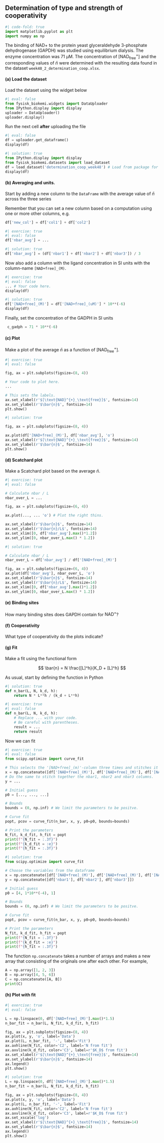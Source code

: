 ## Determination of type and strength of cooperativity

```python
#| code-fold: true
import matplotlib.pyplot as plt
import numpy as np
```

The binding of NAD+ to the protein yeast glyceraldehyde 3-phosphate dehydrogenase (GAPDH) was studied using
equilibrium dialysis. The enzyme concentration was 71 μM. The concentration of $[\text{NAD}^{+}_\text{free}]$ and the corresponding values of $\bar{n}$ were determined with the resulting data found in the dataset `week48_2_determination_coop.xlsx`.

#### (a) Load the dataset

Load the dataset using the widget below

```python
#| eval: false
from fysisk_biokemi.widgets import DataUploader
from IPython.display import display 
uploader = DataUploader()
uploader.display()
```

Run the next cell **after** uploading the file

```python
#| eval: false
df = uploader.get_dataframe()
display(df)
```

```python
#| solution: true
from IPython.display import display 
from fysisk_biokemi.datasets import load_dataset
df = load_dataset('determination_coop_week48') # Load from package for the solution so it doesn't require to interact.
display(df)
```

#### (b) Averaging and units. 

Start by adding a new column to the `DataFrame` with the average value of $\bar{n}$ across the three series

::: {.callout-tip}
Remember that you can set a new column based on a computation using one or more other columns, e.g. 

```python
df['new_col'] = df['col1'] + df['col2']
```
::: 

```python
#| exercise: true
#| eval: false
df['nbar_avg'] = ...
```

```python
#| solution: true
df['nbar_avg'] = (df['nbar1'] + df['nbar2'] + df['nbar3']) / 3
```

Now also add a column with the ligand concentration in SI units with the column-name `[NAD+free]_(M)`.

```python
#| exercise: true
#| eval: false
... # Your code here. 
display(df)
```

```python
#| solution: true
df['[NAD+free]_(M)'] = df['[NAD+free]_(uM)'] * 10**(-6)
display(df)
```

Finally, set the concentration of the GADPH in SI units

```python
 c_gadph = 71 * 10**(-6)
```

#### (c) Plot

Make a plot of the average $\bar{n}$ as a function of $[\text{NAD}^{+}_\text{free}]$.

```python
#| exercise: true
#| eval: false

fig, ax = plt.subplots(figsize=(8, 4))

# Your code to plot here.
... 

# This sets the labels.
ax.set_xlabel(r'$[\text{NAD}^{+}_\text{free}]$', fontsize=14)
ax.set_ylabel(r'$\bar{n}$', fontsize=14)
plt.show()
```

```python
#| solution: true

fig, ax = plt.subplots(figsize=(8, 4))

ax.plot(df['[NAD+free]_(M)'], df['nbar_avg'], 'o')
ax.set_xlabel(r'$[\text{NAD}^{+}_\text{free}]$', fontsize=14)
ax.set_ylabel(r'$\bar{n}$', fontsize=14)
plt.show()
```

#### (d) Scatchard plot

Make a Scatchard plot based on the average $\bar{n}$.

```python
#| exercise: true
#| eval: false

# Calculate nbar / L 
nbar_over_L = ...

fig, ax = plt.subplots(figsize=(6, 4)) 

ax.plot(..., ... 'o') # Plot the right thins. 

ax.set_xlabel(r'$\bar{n}$', fontsize=14)
ax.set_ylabel(r'$\bar{n}/L$', fontsize=14)
ax.set_xlim([0, df['nbar_avg'].max()*1.2])
ax.set_ylim([0, nbar_over_L.max() * 1.2])
```

```python
#| solution: true

# Calculate nbar / L 
nbar_over_L = df['nbar_avg'] / df['[NAD+free]_(M)']

fig, ax = plt.subplots(figsize=(6, 4)) 
ax.plot(df['nbar_avg'], nbar_over_L, 'o')
ax.set_xlabel(r'$\bar{n}$', fontsize=14)
ax.set_ylabel(r'$\bar{n}/L$', fontsize=14)
ax.set_xlim([0, df['nbar_avg'].max()*1.2])
ax.set_ylim([0, nbar_over_L.max() * 1.2])
```

#### (e) Binding sites

How many binding sites does GAPDH contain for $\text{NAD}^{+}$?

#### (f) Cooperativity 

What type of cooperativity do the plots indicate?

#### (g) Fit

Make a fit using the functional form 

$$
\bar{n} = N \frac{[L]^h}{K_D + [L]^h}
$$

As usual, start by defining the function in Python 

```python
#| solution: true
def n_bar(L, N, k_d, h):
    return N * L**h / (k_d + L**h)
```

```python
#| exercise: true
#| eval: false
def n_bar(L, N, k_d, h):
    # Replace ... with your code.
    # Be careful with parentheses.
    result = ...
    return result 
```

Now we can fit

```python
#| exercise: true
#| eval: false
from scipy.optimize import curve_fit

# This selects the '[NAD+free]_(m)'-column three times and stitches it together.
x = np.concatenate([df['[NAD+free]_(M)'], df['[NAD+free]_(M)'], df['[NAD+free]_(M)']])
# Do the same to stitch together the nbar1, nbar2 and nbar3 columns.
y = ...

# Initial guess
p0 = [..., ..., ...]

# Bounds
bounds = (0, np.inf) # We limit the parameters to be positve.

# Curve fit
popt, pcov = curve_fit(n_bar, x, y, p0=p0, bounds=bounds)

# Print the parameters
N_fit, k_d_fit, h_fit = popt
print(f"{N_fit = :.3f}")
print(f"{k_d_fit = :e}")
print(f"{h_fit = :.3f}")
```

```python
#| solution: true
from scipy.optimize import curve_fit

# Choose the variables from the dataframe
x = np.concatenate([df['[NAD+free]_(M)'], df['[NAD+free]_(M)'], df['[NAD+free]_(M)']])
y = np.concatenate([df['nbar1'], df['nbar2'], df['nbar3']])

# Initial guess
p0 = [4, 1*10**(-4), 1]

# Bounds
bounds = (0, np.inf) # We limit the parameters to be positve.

# Curve fit
popt, pcov = curve_fit(n_bar, x, y, p0=p0, bounds=bounds)

# Print the parameters
N_fit, k_d_fit, h_fit = popt
print(f"{N_fit = :.3f}")
print(f"{k_d_fit = :e}")
print(f"{h_fit = :.3f}")
```

::: {.callout-note}

The function `np.concatenate` takes a number of arrays and makes a new array that 
consisting of the originals one after each other. For example, 

```python
A = np.array([1, 2, 3])
B = np.array([4, 5, 6])
C = np.concatenate([A, B])
print(C)
```
::: 

#### (h) Plot with fit

```python
#| exercise: true
#| eval: false

L = np.linspace(0, df['[NAD+free]_(M)'].max()*1.5)
n_bar_fit = n_bar(L, N_fit, k_d_fit, h_fit)

fig, ax = plt.subplots(figsize=(8, 4))
ax.plot(x, y, 'o', label='Data')
ax.plot(L, n_bar_fit, '-', label='Fit')
ax.axhline(N_fit, color='C2', label='N from fit')
ax.axvline(k_d_fit, color='C3', label=r'$K_D$ from fit')
ax.set_xlabel(r'$[\text{NAD}^{+}_\text{free}]$', fontsize=14)
ax.set_ylabel(r'$\bar{n}$', fontsize=14)
ax.legend()
plt.show()
```

```python
#| solution: true
L = np.linspace(0, df['[NAD+free]_(M)'].max()*1.5)
n_bar_fit = n_bar(L, N_fit, k_d_fit, h_fit)

fig, ax = plt.subplots(figsize=(8, 4))
ax.plot(x, y, 'o', label='Data')
ax.plot(L, n_bar_fit, '-', label='Fit')
ax.axhline(N_fit, color='C2', label='N from fit')
ax.axvline(k_d_fit, color='C3', label=r'$K_D$ from fit')
ax.set_xscale('log')
ax.set_xlabel(r'$[\text{NAD}^{+}_\text{free}]$', fontsize=14)
ax.set_ylabel(r'$\bar{n}$', fontsize=14)
ax.legend()
plt.show()
```
